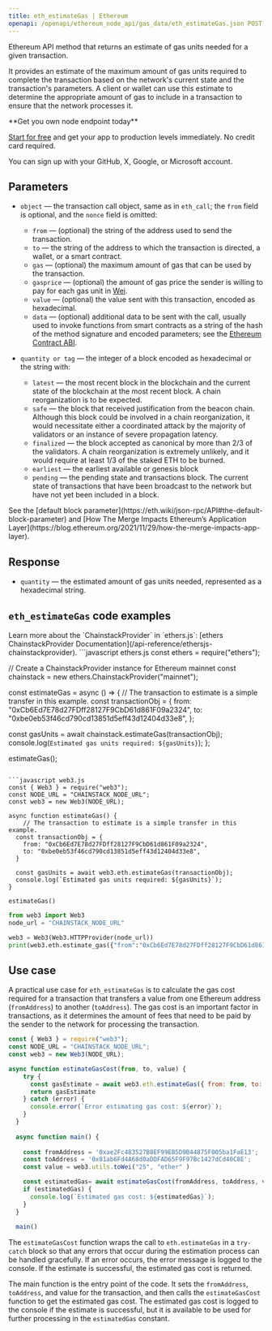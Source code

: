 ---
title: eth_estimateGas | Ethereum
openapi: /openapi/ethereum_node_api/gas_data/eth_estimateGas.json POST /0a9d79d93fb2f4a4b1e04695da2b77a7
---

Ethereum API method that returns an estimate of gas units needed for a given transaction.

It provides an estimate of the maximum amount of gas units required to complete the transaction based on the network's current state and the transaction's parameters. A client or wallet can use this estimate to determine the appropriate amount of gas to include in a transaction to ensure that the network processes it.

<Check>
**Get you own node endpoint today**

[Start for free](https://console.chainstack.com/) and get your app to production levels immediately. No credit card required.

You can sign up with your GitHub, X, Google, or Microsoft account.
</Check>


## Parameters

* `object` — the transaction call object, same as in `eth_call`; the `from` field is optional, and the `nonce` field is omitted:

  + `from` — (optional) the string of the address used to send the transaction.
  + `to` — the string of the address to which the transaction is directed, a wallet, or a smart contract.
  + `gas` — (optional) the maximum amount of gas that can be used by the transaction.
  + `gasprice` — (optional) the amount of gas price the sender is willing to pay for each gas unit in [Wei](https://ethereum.org/en/developers/docs/intro-to-ether/#denominations).
  + `value` — (optional) the value sent with this transaction, encoded as hexadecimal.
  + `data` — (optional) additional data to be sent with the call, usually used to invoke functions from smart contracts as a string of the hash of the method signature and encoded parameters; see the [Ethereum Contract ABI](https://solidity.readthedocs.io/en/latest/abi-spec.html).
* `quantity or tag` — the integer of a block encoded as hexadecimal or the string with:

  + `latest` — the most recent block in the blockchain and the current state of the blockchain at the most recent block. A chain reorganization is to be expected.
  + `safe` — the block that received justification from the beacon chain. Although this block could be involved in a chain reorganization, it would necessitate either a coordinated attack by the majority of validators or an instance of severe propagation latency.
  + `finalized` — the block accepted as canonical by more than 2/3 of the validators. A chain reorganization is extremely unlikely, and it would require at least 1/3 of the staked ETH to be burned.
  + `earliest` — the earliest available or genesis block
  + `pending` — the pending state and transactions block. The current state of transactions that have been broadcast to the network but have not yet been included in a block.

<Note>
See the [default block parameter](https://eth.wiki/json-rpc/API#the-default-block-parameter) and [How The Merge Impacts Ethereum’s Application Layer](https://blog.ethereum.org/2021/11/29/how-the-merge-impacts-app-layer).
</Note>


## Response

* `quantity` — the estimated amount of gas units needed, represented as a hexadecimal string.

## `eth_estimateGas` code examples

<Note>
Learn more about the `ChainstackProvider` in `ethers.js`: [ethers ChainstackProvider Documentation](/api-reference/ethersjs-chainstackprovider).
</Note>

<CodeGroup>
```javascript ethers.js
const ethers = require("ethers");

// Create a ChainstackProvider instance for Ethereum mainnet
const chainstack = new ethers.ChainstackProvider("mainnet");

const estimateGas = async () => {
  // The transaction to estimate is a simple transfer in this example.
  const transactionObj = {
    from: "0xCb6Ed7E78d27FDff28127F9CbD61d861F09a2324",
    to: "0xbe0eb53f46cd790cd13851d5eff43d12404d33e8",
  };

  const gasUnits = await chainstack.estimateGas(transactionObj);
  console.log(`Estimated gas units required: ${gasUnits}`);
};

estimateGas();
```

```javascript web3.js
const { Web3 } = require("web3");
const NODE_URL = "CHAINSTACK_NODE_URL";
const web3 = new Web3(NODE_URL);

async function estimateGas() {
	// The transaction to estimate is a simple transfer in this example.
  const transactionObj = {
    from: "0xCb6Ed7E78d27FDff28127F9CbD61d861F09a2324",
    to: "0xbe0eb53f46cd790cd13851d5eff43d12404d33e8",
  }

  const gasUnits = await web3.eth.estimateGas(transactionObj);
  console.log(`Estimated gas units required: ${gasUnits}`);
}

estimateGas()
```

```python web3.py
from web3 import Web3  
node_url = "CHAINSTACK_NODE_URL"

web3 = Web3(Web3.HTTPProvider(node_url)) 
print(web3.eth.estimate_gas({"from":"0xCb6Ed7E78d27FDff28127F9CbD61d861F09a2324","to":"0xbe0eb53f46cd790cd13851d5eff43d12404d33e8"}, "latest" ))  
```
</CodeGroup>


## Use case

A practical use case for `eth_estimateGas` is to calculate the gas cost required for a transaction that transfers a value from one Ethereum address (`fromAddress`) to another (`toAddress`). The gas cost is an important factor in transactions, as it determines the amount of fees that need to be paid by the sender to the network for processing the transaction.

```javascript index.js
const { Web3 } = require("web3");
const NODE_URL = "CHAINSTACK_NODE_URL";
const web3 = new Web3(NODE_URL);

async function estimateGasCost(from, to, value) {
    try {
      const gasEstimate = await web3.eth.estimateGas({ from: from, to: to, value: value });
      return gasEstimate
    } catch (error) {
      console.error(`Error estimating gas cost: ${error}`);
    }
  }
  
  async function main() {
  
    const fromAddress = '0xae2Fc483527B8EF99EB5D9B44875F005ba1FaE13';
    const toAddress = '0x81ab6Fd4A68d0aDDFAD65F9F97Bc1427dCd40C8E';
    const value = web3.utils.toWei("25", "ether" )

    const estimatedGas= await estimateGasCost(fromAddress, toAddress, value)
    if (estimatedGas) {
      console.log(`Estimated gas cost: ${estimatedGas}`);
    }
  }
  
  main()
```


The `estimateGasCost` function wraps the call to `eth.estimateGas` in a `try-catch` block so that any errors that occur during the estimation process can be handled gracefully. If an error occurs, the error message is logged to the console. If the estimate is successful, the estimated gas cost is returned.

The main function is the entry point of the code. It sets the `fromAddress`, `toAddress`, and value for the transaction, and then calls the `estimateGasCost` function to get the estimated gas cost. The estimated gas cost is logged to the console if the estimate is successful, but it is available to be used for further processing in the `estimatedGas` constant.
